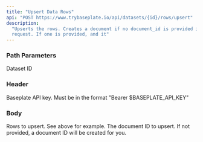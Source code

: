 ```yaml
---
title: "Upsert Data Rows"
api: "POST https://www.trybaseplate.io/api/datasets/{id}/rows/upsert"
description:
  "Upserts the rows. Creates a document if no document_id is provided in the
  request. If one is provided, and it"
---
```


### Path Parameters

<ParamField path="id" type="string" required>
  Dataset ID
</ParamField>

### Header

<ParamField path="Authorization" type="string" required>
  Baseplate API key. Must be in the format "Bearer $BASEPLATE_API_KEY"
</ParamField>

### Body

<ParamField body="rows" type="array" required>
  Rows to upsert. See above for example.
</ParamField>

<ParamField body="document-id" type="string" required>
  The document ID to upsert. If not provided, a document ID will be created for
  you.
</ParamField>
